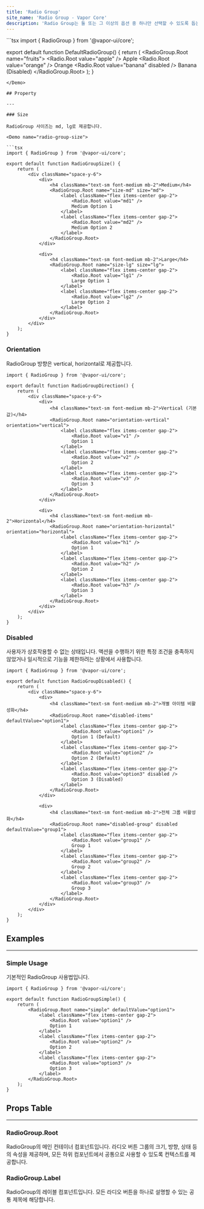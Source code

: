 ```yaml
---
title: 'Radio Group'
site_name: 'Radio Group - Vapor Core'
description: 'Radio Group는 둘 또는 그 이상의 옵션 중 하나만 선택할 수 있도록 돕는 입력 컴포넌트입니다.'
---
```


<Demo name="default-radio-group">
```tsx
import { RadioGroup } from '@vapor-ui/core';

export default function DefaultRadioGroup() {
    return (
        <RadioGroup.Root name="fruits">
            <label className="flex items-center gap-2">
                <Radio.Root value="apple" />
                Apple
            </label>
            <label className="flex items-center gap-2">
                <Radio.Root value="orange" />
                Orange
            </label>
            <label className="flex items-center gap-2">
                <Radio.Root value="banana" disabled />
                Banana (Disabled)
            </label>
        </RadioGroup.Root>
    );
}
```
</Demo>

## Property

---

### Size

RadioGroup 사이즈는 md, lg로 제공합니다.

<Demo name="radio-group-size">

```tsx
import { RadioGroup } from '@vapor-ui/core';

export default function RadioGroupSize() {
    return (
        <div className="space-y-6">
            <div>
                <h4 className="text-sm font-medium mb-2">Medium</h4>
                <RadioGroup.Root name="size-md" size="md">
                    <label className="flex items-center gap-2">
                        <Radio.Root value="md1" />
                        Medium Option 1
                    </label>
                    <label className="flex items-center gap-2">
                        <Radio.Root value="md2" />
                        Medium Option 2
                    </label>
                </RadioGroup.Root>
            </div>

            <div>
                <h4 className="text-sm font-medium mb-2">Large</h4>
                <RadioGroup.Root name="size-lg" size="lg">
                    <label className="flex items-center gap-2">
                        <Radio.Root value="lg1" />
                        Large Option 1
                    </label>
                    <label className="flex items-center gap-2">
                        <Radio.Root value="lg2" />
                        Large Option 2
                    </label>
                </RadioGroup.Root>
            </div>
        </div>
    );
}
```

</Demo>

### Orientation

RadioGroup 방향은 vertical, horizontal로 제공합니다.

<Demo name="radio-group-direction">

```tsx
import { RadioGroup } from '@vapor-ui/core';

export default function RadioGroupDirection() {
    return (
        <div className="space-y-6">
            <div>
                <h4 className="text-sm font-medium mb-2">Vertical (기본값)</h4>
                <RadioGroup.Root name="orientation-vertical" orientation="vertical">
                    <label className="flex items-center gap-2">
                        <Radio.Root value="v1" />
                        Option 1
                    </label>
                    <label className="flex items-center gap-2">
                        <Radio.Root value="v2" />
                        Option 2
                    </label>
                    <label className="flex items-center gap-2">
                        <Radio.Root value="v3" />
                        Option 3
                    </label>
                </RadioGroup.Root>
            </div>

            <div>
                <h4 className="text-sm font-medium mb-2">Horizontal</h4>
                <RadioGroup.Root name="orientation-horizontal" orientation="horizontal">
                    <label className="flex items-center gap-2">
                        <Radio.Root value="h1" />
                        Option 1
                    </label>
                    <label className="flex items-center gap-2">
                        <Radio.Root value="h2" />
                        Option 2
                    </label>
                    <label className="flex items-center gap-2">
                        <Radio.Root value="h3" />
                        Option 3
                    </label>
                </RadioGroup.Root>
            </div>
        </div>
    );
}
```

</Demo>

### Disabled

사용자가 상호작용할 수 없는 상태입니다. 액션을 수행하기 위한 특정 조건을 충족하지 않았거나 일시적으로 기능을 제한하려는 상황에서 사용합니다.

<Demo name="radio-group-disabled">

```tsx
import { RadioGroup } from '@vapor-ui/core';

export default function RadioGroupDisabled() {
    return (
        <div className="space-y-6">
            <div>
                <h4 className="text-sm font-medium mb-2">개별 아이템 비활성화</h4>
                <RadioGroup.Root name="disabled-items" defaultValue="option1">
                    <label className="flex items-center gap-2">
                        <Radio.Root value="option1" />
                        Option 1 (Default)
                    </label>
                    <label className="flex items-center gap-2">
                        <Radio.Root value="option2" />
                        Option 2 (Default)
                    </label>
                    <label className="flex items-center gap-2">
                        <Radio.Root value="option3" disabled />
                        Option 3 (Disabled)
                    </label>
                </RadioGroup.Root>
            </div>

            <div>
                <h4 className="text-sm font-medium mb-2">전체 그룹 비활성화</h4>
                <RadioGroup.Root name="disabled-group" disabled defaultValue="group1">
                    <label className="flex items-center gap-2">
                        <Radio.Root value="group1" />
                        Group 1
                    </label>
                    <label className="flex items-center gap-2">
                        <Radio.Root value="group2" />
                        Group 2
                    </label>
                    <label className="flex items-center gap-2">
                        <Radio.Root value="group3" />
                        Group 3
                    </label>
                </RadioGroup.Root>
            </div>
        </div>
    );
}
```

</Demo>

## Examples

---

### Simple Usage

기본적인 RadioGroup 사용법입니다.

<Demo name="radio-group-simple">

```tsx
import { RadioGroup } from '@vapor-ui/core';

export default function RadioGroupSimple() {
    return (
        <RadioGroup.Root name="simple" defaultValue="option1">
            <label className="flex items-center gap-2">
                <Radio.Root value="option1" />
                Option 1
            </label>
            <label className="flex items-center gap-2">
                <Radio.Root value="option2" />
                Option 2
            </label>
            <label className="flex items-center gap-2">
                <Radio.Root value="option3" />
                Option 3
            </label>
        </RadioGroup.Root>
    );
}
```

</Demo>

## Props Table

---

### RadioGroup.Root

RadioGroup의 메인 컨테이너 컴포넌트입니다. 라디오 버튼 그룹의 크기, 방향, 상태 등의 속성을 제공하며, 모든 하위 컴포넌트에서 공통으로 사용할 수 있도록 컨텍스트를 제공합니다.

<ComponentPropsTable file="radio-group" section="props" />

### RadioGroup.Label

RadioGroup의 레이블 컴포넌트입니다. 모든 라디오 버튼을 하나로 설명할 수 있는 공통 제목에 해당합니다.

<ComponentPropsTable file="radio-group" section="labelProps" />
